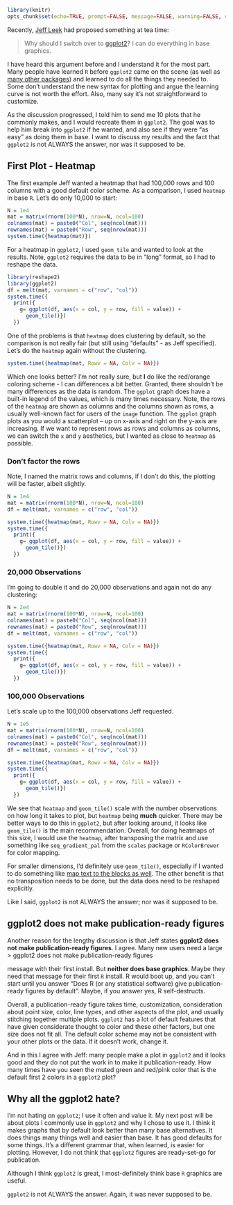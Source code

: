 ```r
library(knitr)
opts_chunk$set(echo=TRUE, prompt=FALSE, message=FALSE, warning=FALSE, comment="", results='hide')
```

Recently, [Jeff Leek](http://jtleek.com/) had proposed something at tea time:

> Why should I switch over to [ggplot2](http://ggplot2.org/)? I can do everything in base graphics.

I have heard this argument before and I understand it for the most part.  Many people have learned `R` before `ggplot2` came on the scene (as well as [many other packages](http://kbroman.org/hipsteR/)) and learned to do all the things they needed to.  Some don't understand the new syntax for plotting and argue the learning curve is not worth the effort.  Also, many say it's not straightforward to customize.


As the discussion progressed, I told him to send me 10 plots that he commonly makes, and I would recreate them in `ggplot2`.  The goal was to help him break into `ggplot2` if he wanted, and also see if they were "as easy" as doing them in base.  I want to discuss my results and the fact that `ggplot2` is not ALWAYS the answer, nor was it supposed to be. 

## First Plot - Heatmap

The first example Jeff wanted a heatmap that had 100,000 rows and 100 columns with a good default color scheme.  As a comparison, I used `heatmap` in base `R`.  Let's do only 10,000 to start:

```r
N = 1e4
mat = matrix(rnorm(100*N), nrow=N, ncol=100)
colnames(mat) = paste0("Col", seq(ncol(mat)))
rownames(mat) = paste0("Row", seq(nrow(mat)))
system.time({heatmap(mat)})
```


For a heatmap in `ggplot2`, I used `geom_tile` and wanted to look at the results.  Note, `ggplot2` requires the data to be in "long" format, so I had to reshape the data.

```r
library(reshape2)
library(ggplot2)
df = melt(mat, varnames = c("row", "col"))
system.time({
  print({ 
    g= ggplot(df, aes(x = col, y = row, fill = value)) + 
      geom_tile()}) 
  })
```

One of the problems is that `heatmap` does clustering by default, so the comparison is not really fair (but still using "defaults" - as Jeff specified).  Let's do the `heatmap` again without the clustering.

```r
system.time({heatmap(mat, Rowv = NA, Colv = NA)})
```

Which one looks better? I'm not really sure, but **I** do like the red/orange coloring scheme - I can differences a bit better.  Granted, there shouldn't be many differences as the data is random.  The `ggplot` graph does have a built-in legend of the values, which is many times necessary.  Note, the rows of the `heatmap` are shown as columns and the columns shown as rows, a usually well-known fact for users of the `image` function.  The `ggplot` graph plots as you would a scatterplot -- up on x-axis and right on the y-axis are increasing.  If we want to represent rows as rows and columns as columns, we can switch the `x` and `y` aesthetics, but I wanted as close to `heatmap` as possible.

### Don't factor the rows
Note, I named the matrix rows and columns, if I don't do this, the plotting will be faster, albeit slightly.

```r
N = 1e4
mat = matrix(rnorm(100*N), nrow=N, ncol=100)
df = melt(mat, varnames = c("row", "col"))

system.time({heatmap(mat, Rowv = NA, Colv = NA)})
system.time({
  print({ 
    g= ggplot(df, aes(x = col, y = row, fill = value)) + 
      geom_tile()}) 
  })
```

### 20,000 Observations
I'm going to double it and do 20,000 observations and again not do any clustering:

```r
N = 2e4
mat = matrix(rnorm(100*N), nrow=N, ncol=100)
colnames(mat) = paste0("Col", seq(ncol(mat)))
rownames(mat) = paste0("Row", seq(nrow(mat)))
df = melt(mat, varnames = c("row", "col"))

system.time({heatmap(mat, Rowv = NA, Colv = NA)})
system.time({
  print({ 
    g= ggplot(df, aes(x = col, y = row, fill = value)) + 
      geom_tile()}) 
  })
```

### 100,000 Observations
Let's scale up to the 100,000 observations Jeff requested.

```r
N = 1e5
mat = matrix(rnorm(100*N), nrow=N, ncol=100)
colnames(mat) = paste0("Col", seq(ncol(mat)))
rownames(mat) = paste0("Row", seq(nrow(mat)))
df = melt(mat, varnames = c("row", "col"))

system.time({heatmap(mat, Rowv = NA, Colv = NA)})
system.time({
  print({ 
    g= ggplot(df, aes(x = col, y = row, fill = value)) + 
      geom_tile()}) 
  })
```


We see that `heatmap` and `geom_tile()` scale with the number observations on how long it takes to plot, but `heatmap` being **much** quicker.  There may be better ways to do this in `ggplot2`, but after looking around, it looks like `geom_tile()` is the main recommendation.  Overall, for doing heatmaps of this size, I would use the `heatmap`, after transposing the matrix and use something like `seq_gradient_pal` from the `scales` package or `RColorBrewer` for color mapping.  

For smaller dimensions, I'd definitely use `geom_tile()`, especially if I wanted to do something like [map text to the blocks as well](https://www.biostars.org/p/56291/).  The other benefit is that no transposition needs to be done, but the data does need to be reshaped explicitly.  


Like I said, `ggplot2` is not ALWAYS the answer; nor was it supposed to be.  


## ggplot2 does not make publication-ready figures
Another reason for the lengthy discussion is that Jeff states **ggplot2 does not make publication-ready figures**.  I agree.  Many new users need a large
> ggplot2 does not make publication-ready figures

message with their first install.  But **neither does base graphics**.  Maybe they need that message for their first `R` install.  R would boot up, and you can't start until you answer "Does R (or any statistical software) give publication-ready figures by default".  Maybe, if you answer yes, R self-destructs.

Overall, a publication-ready figure takes time, customization, consideration about point size, color, line types, and other aspects of the plot, and usually stitching together multiple plots.  `ggplot2` has a lot of default features that have given considerate thought to color and these other factors, but one size does not fit all.  The default color scheme may not be consistent with your other plots or the data.  If it doesn't work, change it.

And in this I agree with Jeff: many people make a plot in `ggplot2` and it looks good and they do not put the work in to make it publication-ready.  How many times have you seen the muted green and red/pink color that is the default first 2 colors in a `ggplot2` plot?


## Why all the ggplot2 hate?
I'm not hating on `ggplot2`; I use it often and value it.  My next post will be about plots I commonly use in `ggplot2` and why I chose to use it. I think it makes graphs that by default look better than many base alternatives.  It does things many things well and easier than base.  It has good defaults for some things.  It's a different grammar that, when learned, is easier for plotting.  However, I do not think that `ggplot2` figures are ready-set-go for publication.

Although I think `ggplot2` is great, I most-definitely think base `R` graphics are useful. 

`ggplot2` is not ALWAYS the answer.  Again, it was never supposed to be.

